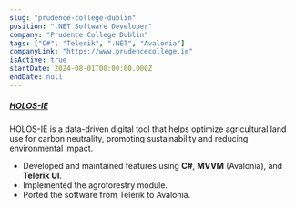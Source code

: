 ```yaml
---
slug: "prudence-college-dublin"
position: ".NET Software Developer"
company: "Prudence College Dublin"
tags: ["C#", "Telerik", ".NET", "Avalonia"]
companyLink: "https://www.prudencecollege.ie"
isActive: true
startDate: 2024-08-01T00:00:00.000Z
endDate: null
---
```


##### [HOLOS-IE](https://www.ucd.ie/holos-ie/)

HOLOS-IE is a data-driven digital tool that helps optimize agricultural land use for carbon neutrality, promoting sustainability and reducing environmental impact.

- Developed and maintained features using **C#**, **MVVM** (Avalonia), and **Telerik UI**.
- Implemented the agroforestry module.
- Ported the software from Telerik to Avalonia.
